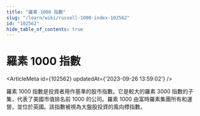 ```yaml
---
title: "羅素 1000 指數"
slug: "/learn/wiki/russell-1000-index-102562"
id: "102562"
hide_table_of_contents: true
---
```



# 羅素 1000 指數

<ArticleMeta id={102562} updatedAt={'2023-09-26 13:59:02'} />
<div className='border-solid border-b border-t-0 my-4 border-[var(--ifm-color-gray-300)]' />

羅素 1000 指數是投資者用作基準的股市指數。它是較大的羅素 3000 指數的子集，代表了美國市值排名前 1000 的公司。羅素 1000 由富時羅素集團所有和運營，並位於英國。該指數被視為大盤股投資的風向標指數。

